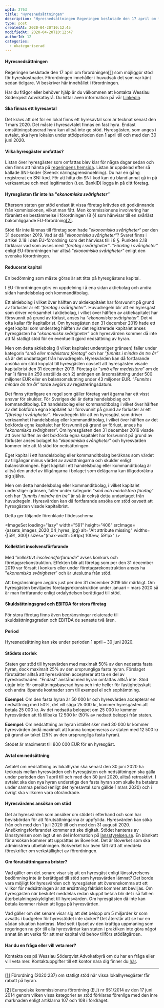 ```yaml
---
wpId: 2763
title: "Hyresnedsättningen"
description: "Hyresnedsättningen Regeringen beslutade den 17 april om förordningen[1] som möjliggör stöd för hyreskostnader. Förordningen innehåller i huvudsak det som var känt sedan tidigare. Vi beskriver här innehållet i förordningen. Har&hellip;"
type: post
createdAt: 2020-04-20T10:12:45
modifiedAt: 2020-04-20T10:12:47
authorId: 12
categories:
  - okategoriserad
---
```




#### **Hyresnedsättningen**

Regeringen beslutade den 17 april om förordningen[\[1\]](#_ftn1) som möjliggör stöd för hyreskostnader. Förordningen innehåller i huvudsak det som var känt sedan tidigare. Vi beskriver här innehållet i förordningen.

Har du frågor eller behöver hjälp är du välkommen att kontakta Wesslau Söderqvist Advokatbyrå. Du hittar även information på vår [Linkedin](https://www.linkedin.com/company/wsalawsweden).

#### **Ska finnas ett hyresavtal**

Det krävs att det för en lokal finns ett hyresavtal som är tecknat senast den 1 mars 2020. Det måste i hyresavtalet finnas en fast hyra. Endast omsättningsbaserad hyra kan alltså inte ge stöd. Hyresgästen, som anges i avtalet, ska hyra lokalen under stödperioden den 1 april till och med den 30 juni 2020.

#### **Vilka hyresgäster omfattas?**

Listan över hyresgäster som omfattas blev klar för några dagar sedan och den finns att hämta på [regeringens hemsida](https://www.regeringen.se/496d3a/contentassets/75d6819de4f042499730cc438b712dac/200407-sni-koder_branscher-att-ta-emot-hyresstod.pdf). Listan är uppdelad efter så kallade SNI-koder (Svensk näringsgrensindelning). Du har en gång registrerat en SNI-kod. För att hitta din SNI-kod kan du bland annat gå in på verksamt.se och med legitimation (t.ex. BankID) logga in på ditt företag.

#### **Hyresgästen får inte ha ”_ekonomiska svårigheter_”**

Eftersom staten ger stöd endast åt vissa företag krävdes ett godkännande från kommissionen, vilket man fått. Men kommissionens involvering har föranlett en bestämmelse i förordningen (8 §) som hänvisar till en svårläst bakomliggande EU-förordning[\[2\]](#_ftn2).

Stöd får inte lämnas till företag som hade ”_ekonomiska svårigheter_” per den 31 december 2019. Vad är då ”_ekonomiska svårigheter_”? Svaret finns i artikel 2.18 i den EU-förordning som det hänvisas till i 8 §. Punkten 2.18 förklarar vad som avses med ”_företag i svårigheter”_. ”_Företag i svårigheter_” enligt EU-förordningen har alltså ”_ekonomiska svårigheter”_ enligt den svenska förordningen.

#### **Reducerat kapital**

En bedömning som måste göras är att titta på hyresgästens kapital.

I EU-förordningen görs en uppdelning i å ena sidan aktiebolag och andra sidan handelsbolag och kommanditbolag.

Ett aktiebolag i vilket över hälften av aktiekapitalet har försvunnit på grund av förluster är ett ”_företag i svårigheter”_. Huvudregeln blir att en hyresgäst som driver verksamhet i aktiebolag, i vilket över hälften av aktiekapitalet har försvunnit på grund av förlust, anses ha ”_ekonomiska svårigheter_”. Det vi ofta kallar för kapitalbrist. Om hyresgästen den 31 december 2019 hade ett eget kapital som understeg hälften av det registrerade kapitalet anses hyresgästen ha ”_ekonomiska svårigheter_” och hyresvärden kommer då inte att få statligt stöd för en eventuellt gjord nedsättning av hyran.

Men om detta aktiebolag (i vilket kapitalet understiger gränsen) faller under kategorin ”_små eller medelstora företag_” och har ”_funnits i mindre än tre år”_ så är det undantaget från huvudregeln. Hyresvärden kan då fortfarande ansöka om stöd kopplat till hyresgästen oavsett att hyresgästen visade kapitalbrist den 31 december 2019. Företag är ”_små eller medelstora_” om de har 1) färre än 250 anställda och 2) antingen en årsomsättning under 500 miljoner EUR eller en balansomslutning under 43 miljoner EUR. ”_Funnits i mindre än tre år_” torde avgörs av registreringsdatum.

Det finns ytterligare en regel som gäller företag vari ägarna har ett visst ansvar för skulder. För Sveriges del är detta handelsbolag och kommanditbolag. Ett handelsbolag eller kommanditbolag i vilket över hälften av det bokförda egna kapitalet har försvunnit på grund av förluster är ett ”_företag i svårigheter”_. Huvudregeln blir att en hyresgäst som driver verksamhet i handelsbolag eller kommanditbolag, i vilket över hälften av det bokförda egna kapitalet har försvunnit på grund av förlust, anses ha ”_ekonomiska svårigheter_”. Om hyresgästen den 31 december 2019 visade att över hälften av det bokförda egna kapitalet har försvunnit på grund av förluster anses bolaget ha ”_ekonomiska svårigheter_” och hyresvärden kommer inte att få stöd för nedsättningen.

Eget kapital i ett handelsbolag eller kommanditbolag beräknas som värdet av tillgångar minus värdet av avsättningarna och skulder enligt balansräkningen. Eget kapital i ett handelsbolag eller kommanditbolag är alltså den andel av tillgångarna i bolaget som delägarna kan tillgodoräkna sig själva.

Men om detta handelsbolag eller kommanditbolag, i vilket kapitalet understiger gränsen, faller under kategorin ”_små och medelstora företag_” och har ”_funnits i_ _mindre än tre”_ år så är också detta undantaget från huvudregeln. Hyresvärden kan då fortfarande ansöka om stöd oavsett att hyresgästen visade kapitalbrist.

Detta ger följande förenklade flödesschema.  

<ImageSet loading="lazy" width="591" height="406" srcImage={assets_images_2020_04_hyres_jpg} alt="Alt attribute missing" widths={[591, 300]} sizes="(max-width: 591px) 100vw, 591px" />

#### **Kollektivt insolvensförfarande**

Med ”_kollektivt insolvensförfarande_” avses konkurs och företagsrekonstruktion. Effekten blir att företag som per den 31 december 2019 var försatt i konkurs eller under företagsrekonstruktion anses ha ”_ekonomiska svårigheter_” och är uteslutna från stöd.

Att begränsningen avgörs just per den 31 december 2019 blir märkligt. Om hyresgästen beviljades företagsrekonstruktion under januari – mars 2020 så är man fortfarande enligt ordalydelsen berättigad till stöd.

#### **Skuldsättningsgrad och EBITDA för stora företag**

För stora företag finns även begränsningar relaterade till skuldsättningsgraden och EBITDA de senaste två åren.

#### **Period**

Hyresnedsättning kan ske under perioden 1 april – 30 juni 2020.

#### **Stödets storlek**

Staten ger stöd till hyresvärden med maximalt 50% av den nedsatta fasta hyran, dock maximalt 25% av den ursprungliga fasta hyran. Förslaget förutsätter alltså att hyresvärden accepterar att ta en del av hyreskostnaden. ”Endast” anstånd med hyran omfattas alltså inte. Stöd utgår inte för omsättningsbaserad hyra och inte heller för fastighetsskatt och andra löpande kostnader som till exempel el och sophämtning.

**Exempel**: Om den fasta hyran är 50 000 kr och hyresvärden accepterar en nedsättning med 50%, det vill säga 25 000 kr, kommer hyresgästen att betala 25 000 kr. Av det nedsatta beloppet om 25 000 kr kommer hyresvärden att få tillbaka 12 500 kr (50% av nedsatt belopp) från staten.

**Exempel**: Om nedsättning av hyran istället sker med 30 000 kr kommer hyresvärden ändå maximalt att kunna kompenseras av staten med 12 500 kr på grund av taket (25% av den ursprungliga fasta hyran).

Stödet är maximerat till 800 000 EUR för en hyresgäst.

#### **Avtal om nedsättning**

Avtalet om nedsättning av lokalhyran ska senast den 30 juni 2020 ha tecknats mellan hyresvärden och hyresgästen och nedsättningen ska gälla under perioden den 1 april till och med den 30 juni 2020, alltså retroaktivt. I avtalet ska den nya hyran understiga den fasta hyran som skulle ha betalats under samma period (enligt det hyresavtal som gällde 1 mars 2020) och i övrigt ska villkoren vara oförändrade.

#### **Hyresvärdens ansökan om stöd**

Det är hyresvärden som ansöker om stödet i efterhand och som har bevisbördan för att förutsättningarna är uppfyllda. Hyresvärden kan söka från och med den 1 juli 2020 till och med den 31 augusti 2020. Ansökningsförfarandet kommer att ske digitalt. Stödet hanteras av länsstyrelsen som lagt ut en del information på [lansstyrelsen.se](https://www.lansstyrelsen.se/). En blankett för ansökan kommer att upprättas av Boverket. Det är Boverket som ska administrera utbetalningen. Bokverket har även fått rätt att meddela föreskrifter om verkställighet av förordningen.

#### **Om förutsättningarna brister?**

Vad gäller om det senare visar sig att en hyresgäst enligt länsstyrelsens bedömning inte är berättigad till stöd som hyresvärden lämnat? Det borde vara möjligt för hyresvärden och hyresgästen att överenskomma att ett villkor för nedsättningen är att ersättning faktiskt kommer att beviljas. Om hyresgästen när beslutet meddelas redan sluppit betala blir det i så fall en återbetalningsskyldighet till hyresvärden. Om hyresgästen då inte kan betala kommer risken att ligga på hyresvärden.

Vad gäller om det senare visar sig att det belopp om 5 miljarder kr som avsatts i budgeten för hyresstödet inte räcker? Det återstår att se hur en sådan situation hanteras. Med sett i ljuset av den kraftiga uppmaning som regeringen nu gör till alla hyresvärdar kan staten i praktiken inte göra något annat än att verka för att mer kapital vid behov tillförs stödåtgärden.

#### **Har du en fråga eller vill veta mer?**

Kontakta oss på Wesslau Söderqvist Advokatbyrå om du har en fråga eller vill veta mer. Kontaktuppgifter till ett kontor nära dig finner du [här](/kontakt/).

* * *

[\[**1**\]](#_ftnref1) Förordning (2020:237) om statligt stöd när vissa lokalhyresgäster får rabatt på hyran.

[\[**2**\]](#_ftnref2) Europeiska kommissionens förordning (EU) nr 651/2014 av den 17 juni 2014 genom vilken vissa kategorier av stöd förklaras förenliga med den inre marknaden enligt artiklarna 107 och 108 i fördraget.